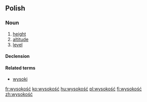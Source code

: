 ==Polish==
{{wikipedia|lang=pl|dab=Wysokość}}

===Noun===
{{infl|pl|noun|g=f}}

# [[height]]
# [[altitude]]
# [[level]]

====Declension====
{{pl-decl-noun-ść|wysokoś}}

====Related terms====
* [[wysoki]]

[[fr:wysokość]]
[[ko:wysokość]]
[[hu:wysokość]]
[[pl:wysokość]]
[[fi:wysokość]]
[[zh:wysokość]]